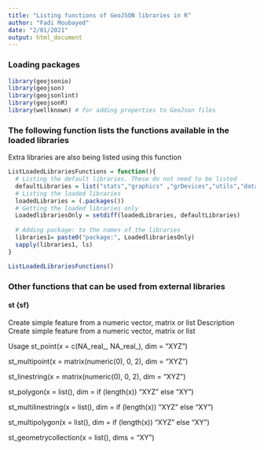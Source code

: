```yaml
---
title: "Listing functions of GeoJSON libraries in R"
author: "Fadi Moubayed"
date: "2/01/2021"
output: html_document
---
```


### Loading packages
```r
library(geojsonio)
library(geojson)
library(geojsonlint)
library(geojsonR)
library(wellknown) # for adding properties to GeoJson files
```


### The following function lists the functions available in the loaded libraries
Extra libraries are also being listed using this function
```r
ListLoadedLibrariesFunctions = function(){
  # Listing the default libraries. These do not need to be listed
  defaultLibraries = list("stats","graphics" ,"grDevices","utils","datasets" ,"methods","base")
  # Listing the loaded libraries
  loadedLibraries = (.packages())
  # Getting the loaded libraries only
  LoadedlibrariesOnly = setdiff(loadedLibraries, defaultLibraries)
  
  # Adding package: to the names of the libraries
  libraries1= paste0("package:", LoadedlibrariesOnly)
  sapply(libraries1, ls)
}

```

```r
ListLoadedLibrariesFunctions()
```

### Other functions that can be used from external libraries
#### st {sf}
Create simple feature from a numeric vector, matrix or list
Description
Create simple feature from a numeric vector, matrix or list

Usage
st_point(x = c(NA_real_, NA_real_), dim = "XYZ")

st_multipoint(x = matrix(numeric(0), 0, 2), dim = "XYZ")

st_linestring(x = matrix(numeric(0), 0, 2), dim = "XYZ")

st_polygon(x = list(), dim = if (length(x)) "XYZ" else "XY")

st_multilinestring(x = list(), dim = if (length(x)) "XYZ" else "XY")

st_multipolygon(x = list(), dim = if (length(x)) "XYZ" else "XY")

st_geometrycollection(x = list(), dims = "XY")
